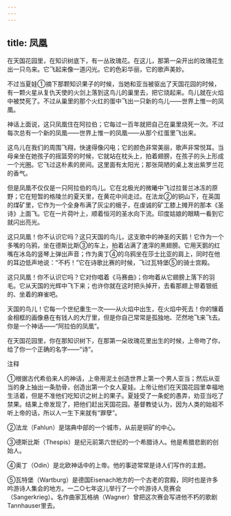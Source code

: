 ```yaml
---
---
---
```

title: 凤凰
---




在天国花园里，在知识树底下，有一丛玫瑰花。在这儿，那第一朵开出的玫瑰花生出一只鸟来。它飞起来像一道闪光。它的色彩华丽，它的歌声美妙。

不过当夏娃①摘下那颗知识果子的时候，当她和亚当被驱出了天国花园的时候，有一颗火星从复仇天使的火剑上落到这鸟儿的巢里去，把它烧起来。鸟儿就在火焰中被焚死了。不过从巢里的那个火红的蛋中飞出一只新的鸟儿——世界上惟一的凤凰。

神话上面说，这只凤凰住在阿拉伯；它每过一百年就把自己在巢里烧死一次。不过每次总有一个新的凤凰——世界上惟一的凤凰——从那个红蛋里飞出来。

这鸟儿在我们的周围飞翔，快速得像闪电；它的颜色非常美丽，歌声非常悦耳。当母亲坐在她孩子的摇篮旁的时候，它就站在枕头上，拍着翅膀，在孩子的头上形成一个光圈。它飞过这朴素的房间。这里面有太阳光；那张简陋的桌上发出紫罗兰花的香气。

但是凤凰不仅仅是一只阿拉伯的鸟儿。它在北极光的微曦中飞过拉普兰冰冻的原野；它在短暂的格陵兰的夏天里，在黄花中间走过。在法龙②的铜山下，在英国的煤矿里，它作为一个全身布满了灰尘的蛾子，在虔诚的矿工膝上摊开的那本《圣诗》上面飞。它在一片荷叶上，顺着恒河的圣水向下流。印度姑娘的眼睛一看到它就闪出亮光。

这只凤凰！你不认识它吗？这只天国的鸟儿，这支歌中的神圣的天鹅！它作为一个多嘴的乌鸦，坐在德斯比斯③的车上，拍着沾满了渣滓的黑翅膀。它用天鹅的红嘴在冰岛的竖琴上弹出声音；作为奥丁④的乌鸦坐在莎士比亚的肩上，同时在他的耳边低声地说：“不朽！”它在诗歌比赛的时候，飞过瓦特堡⑤的骑士宫殿。

这只凤凰！你不认识它吗？它对你唱着《马赛曲》；你吻着从它翅膀上落下的羽毛。它从天国的光辉中飞下来；也许你就在这时把头掉开，去看那翅上带着银纸的、坐着的麻雀吧。

天国的鸟儿！它每一个世纪重生一次——从火焰中出生，在火焰中死去！你的镶着金相框的画像悬在有钱人的大厅里，但是你自己常常是孤独地、茫然地飞来飞去。你是一个神话——“阿拉伯的凤凰”。

在天国花园里，你在那知识树下，在那第一朵玫瑰花里出生的时候，上帝吻了你，给了你一个正确的名字——“诗”。

注释

①根据古代希伯来人的神话，上帝用泥土创造世界上第一个男人亚当；然后从亚当的身上抽出一条肋骨，创造出第一个女人夏娃。上帝让他们在天国花园里幸福地生活着，但是不准他们吃知识之树上的果子。夏娃受了一条蛇的愚弄，劝亚当吃了禁果。结果上帝发现了，把他们赶出天国花园。基督教徒认为，因为人类的始祖不听上帝的话，所以人一生下来就有“罪孽”。

②法龙（Fahlun）是瑞典中部的一个城市，从前是铜矿的中心。

③德斯比斯（Thespis）是纪元前第六世纪的一个希腊诗人。他是希腊悲剧的创始人。

④奥丁（Odin）是北欧神话中的上帝。他的事迹常常是诗人们写作的主题。

⑤瓦特堡（Wartburg）是德国Eisenach地方的一个古老的宫殿，同时也是许多吟游诗人集会的地方。一二○七年这儿举行了一个吟游诗人竞赛会（Sangerkrieg）。名作曲家瓦格纳（Wagner）曾把这次赛会写进他不朽的歌剧Tannhauser里去。